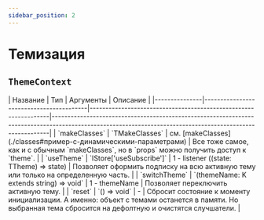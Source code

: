 ```yaml
---
sidebar_position: 2
---
```


# Темизация


## `ThemeContext`

<APITable>
    | Название      | Тип                                     | Аргументы                                                       | Описание                                                                                                                                                  |
    |---------------|-----------------------------------------|-----------------------------------------------------------------|-----------------------------------------------------------------------------------------------------------------------------------------------------------|
    | `makeClasses` | `TMakeClasses<T extends TTheme>`        | см. [makeClasses](./classes#пример-с-динамическими-параметрами) | Все тоже самое, как и с обычным `makeClasses`, но в `props` можно получить доступ к `theme`.                                                              |
    | `useTheme`    | `IStore<T>['useSubscribe']`             | 1 - listener ((state: TTheme) => state)                         | Позволяет оформить подписку на всю активную тему или только на определенную часть.                                                                        |
    | `switchTheme` | `(themeName: K extends string) => void` | 1 - themeName                                                   | Позволяет переключить активную тему.                                                                                                                      |
    | `reset`       | `() => void`                            | -                                                               | Сбросит состояние к моменту инициализации. А именно: объект с темами останется в памяти. Но выбранная тема сбросится на дефолтную и очистятся случшатели. |
</APITable>
